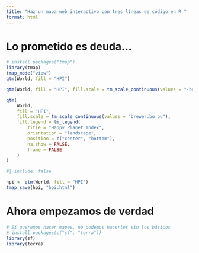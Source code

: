 ```yaml
---
title: "Haz un mapa web interactivo con tres líneas de código en R "
format: html
---
```


# Lo prometido es deuda...

```r

# install.packages("tmap")
library(tmap)
tmap_mode("view")
qtm(World, fill = "HPI")

```


```r

qtm(World, fill = "HPI", fill.scale = tm_scale_continuous(values = "-brewer.bu_pu"))

```

```r

qtm(
    World, 
    fill = "HPI", 
    fill.scale = tm_scale_continuous(values = "brewer.bu_pu"),
    fill.legend = tm_legend(
        title = "Happy Planet Index",
        orientation = "landscape",
        position = c("center", "bottom"),
        na.show = FALSE,
        frame = FALSE
    )
)

```

```r
#| include: false

hpi <- qtm(World, fill = "HPI")
tmap_save(hpi, "hpi.html")
```

# Ahora empezamos de verdad

```r

# Si queremos hacer mapes, no podemos hacerlos sin los básicos
# install.packages(c("sf", "terra"))
library(sf)
library(terra)



```
